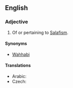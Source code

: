 {{wikipedia}}
==English==

===Adjective===
{{en-adj|-}}

# Of or pertaining to [[Salafism]].

====Synonyms====
* [[Wahhabi]]

====Translations====
{{trans-top|of or pertaining to Salafism}}
* Arabic: {{t|ar|سلفي|m|tr=sálafi|sc=Arab}}
* Czech: {{t|cs|salafistický}}
{{trans-mid}}
{{trans-bottom}}